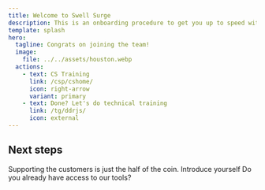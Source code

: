 ```yaml
---
title: Welcome to Swell Surge
description: This is an onboarding procedure to get you up to speed with our platform and SOPs.
template: splash
hero:
  tagline: Congrats on joining the team!
  image:
    file: ../../assets/houston.webp
  actions:
    - text: CS Training
      link: /csp/cshome/
      icon: right-arrow
      variant: primary
    - text: Done? Let's do technical training
      link: /tg/ddrjs/
      icon: external
---
```



## Next steps

<CardGrid stagger>
	<Card title="Technical Training" icon="pencil">
		Supporting the customers is just the half of the coin.
	</Card>
	<Card title="Meeting the team" icon="add-document">
		Introduce yourself
	</Card>
	<Card title="Access Management" icon="setting">
		Do you already have access to our tools?
	</Card>
</CardGrid>
